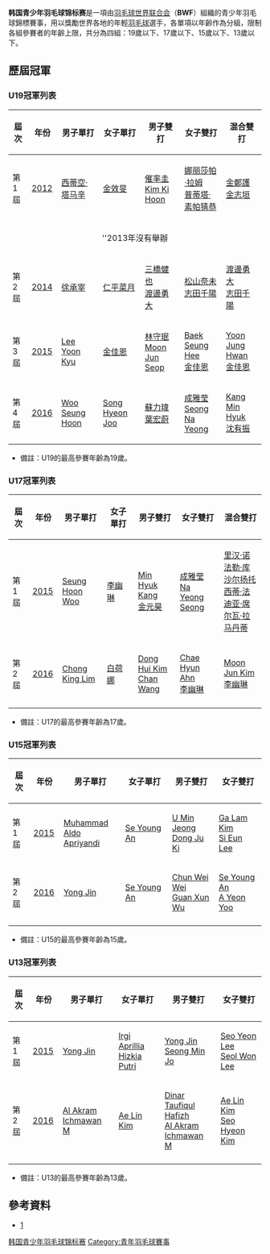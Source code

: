 {{noteTA|G1=Badminton}}
'''韩国青少年羽毛球锦标赛'''是一項由[[羽毛球世界联合会|羽毛球世界联合会]]（'''BWF'''）組織的青少年羽毛球錦標賽事，用以獎勵世界各地的年輕[[羽毛球|羽毛球]]選手，各單項以年齡作為分組，限制各組參賽者的年齡上限，共分為四組：19歲以下、17歲以下、15歲以下、13歲以下。

==歷屆冠軍==
===U19冠軍列表===
{| class=wikitable style="font-size:90%;"
!width="50"|屆次
!width="50"|年份
!width="150"|男子單打
!width="150"|女子單打
!width="150"|男子雙打
!width="150"|女子雙打
!width="150"|混合雙打
|-
|第1屆
|[[2012年韩国青少年羽毛球锦标赛|2012]]
|{{flagicon|THA}} [[西蒂空·塔马辛|西蒂空·塔马辛]]
|{{flagicon|KOR}} [[金效旻|金效旻]]
|{{flagicon|KOR}} [[催率圭|催率圭]] <br /> {{flagicon|KOR}} [[Kim_Ki_Hoon|Kim Ki Hoon]]
|{{flagicon|THA}} [[娜丽莎帕·拉姆|娜丽莎帕·拉姆]] <br /> {{flagicon|THA}} [[普蒂塔·素帕猜恭|普蒂塔·素帕猜恭]]
|{{flagicon|KOR}} [[金鄭護|金鄭護]] <br /> {{flagicon|KOR}} [[金志垣|金志垣]]
|-
|colspan="7"|<center>''2013年沒有舉辦</center>
|-
|第2屆
|[[2014年韩国青少年羽毛球锦标赛|2014]]
|{{flagicon|KOR}} [[徐承宰|徐承宰]]
|{{flagicon|JPN}} [[仁平菜月|仁平菜月]]
|{{flagicon|JPN}} [[三橋健也|三橋健也]] <br /> {{flagicon|JPN}} [[渡邊勇大|渡邊勇大]]
|{{flagicon|JPN}} [[松山奈未|松山奈未]] <br /> {{flagicon|JPN}} [[志田千陽|志田千陽]]
|{{flagicon|JPN}} [[渡邊勇大|渡邊勇大]] <br /> {{flagicon|JPN}} [[志田千陽|志田千陽]]
|-
|第3屆
|[[2015年韩国青少年羽毛球锦标赛|2015]]
|{{flagicon|KOR}} [[Lee_Yoon_Kyu|Lee Yoon Kyu]]
|{{flagicon|KOR}} [[金佳恩_(羽毛球運動員)|金佳恩]]
|{{flagicon|KOR}} [[林守珉|林守珉]] <br /> {{flagicon|KOR}} [[Moon_Jun_Seop|Moon Jun Seop]]
|{{flagicon|KOR}} [[Baek_Seung_Hee|Baek Seung Hee]] <br /> {{flagicon|KOR}} [[金佳恩_(羽毛球運動員)|金佳恩]]
|{{flagicon|KOR}} [[Yoon_Jung_Hwan|Yoon Jung Hwan]] <br /> {{flagicon|KOR}} [[金佳恩_(羽毛球運動員)|金佳恩]]

|-
|第4屆
|[[2016年韩国青少年羽毛球锦标赛|2016]]
|{{flagicon|KOR}} [[Woo_Seung_Hoon|Woo Seung Hoon]]
|{{flagicon|KOR}} [[Song_Hyeon_Joo|Song Hyeon Joo]]
|{{flagicon|TPE}} [[蘇力瑋|蘇力瑋]] <br /> {{flagicon|TPE}} [[葉宏蔚|葉宏蔚]]
|{{flagicon|KOR}} [[成雅莹|成雅莹]] <br /> {{flagicon|KOR}} [[Seong_Na_Yeong|Seong Na Yeong]]
|{{flagicon|KOR}} [[Kang_Min_Hyuk|Kang Min Hyuk]] <br /> {{flagicon|KOR}} [[沈有振|沈有振]]
|}
*備註：U19的最高參賽年齡為19歲。

===U17冠軍列表===
{| class=wikitable style="font-size:90%;"
!width="50"|屆次
!width="50"|年份
!width="150"|男子單打
!width="150"|女子單打
!width="150"|男子雙打
!width="150"|女子雙打
!width="150"|混合雙打
|-
|第1屆
|[[2015年韩国青少年羽毛球锦标赛|2015]]
|{{flagicon|KOR}} [[Seung_Hoon_Woo|Seung Hoon Woo]]
|{{flagicon|KOR}} [[李幽琳|李幽琳]]
|{{flagicon|KOR}} [[Min_Hyuk_Kang|Min Hyuk Kang]] <br /> {{flagicon|KOR}} [[金元昊|金元昊]]
|{{flagicon|KOR}} [[成雅莹|成雅莹]] <br /> {{flagicon|KOR}} [[Na_Yeong_Seong|Na Yeong Seong]]
|{{flagicon|INA}} [[里汉·诺法勒·库沙尔扬托|里汉·诺法勒·库沙尔扬托]] <br /> {{flagicon|INA}} [[西蒂·法迪亚·席尔瓦·拉马丹蒂|西蒂·法迪亚·席尔瓦·拉马丹蒂]]
|-
|第2屆
|[[2016年韩国青少年羽毛球锦标赛|2016]]
|{{flagicon|MAS}} [[Chong_King_Lim|Chong King Lim]]
|{{flagicon|KOR}} [[白荷娜|白荷娜]]
|{{flagicon|KOR}} [[Dong_Hui_Kim|Dong Hui Kim]] <br /> {{flagicon|KOR}} [[Chan_Wang|Chan Wang]]
|{{flagicon|KOR}} [[Chae_Hyun_Ahn|Chae Hyun Ahn]] <br /> {{flagicon|KOR}} [[李幽琳|李幽琳]]
|{{flagicon|KOR}} [[Moon_Jun_Kim|Moon Jun Kim]] <br /> {{flagicon|KOR}} [[李幽琳|李幽琳]]
|-
|}
*備註：U17的最高參賽年齡為17歲。

===U15冠軍列表===
{| class=wikitable style="font-size:90%;"
!width="50"|屆次
!width="50"|年份
!width="150"|男子單打
!width="150"|女子單打
!width="150"|男子雙打
!width="150"|女子雙打
|-
|第1屆
|[[2015年韩国青少年羽毛球锦标赛|2015]]
|{{flagicon|INA}} [[Muhammad_Aldo_Apriyandi|Muhammad Aldo Apriyandi]]
|{{flagicon|KOR}} [[Se_Young_An|Se Young An]]
|{{flagicon|KOR}} [[U_Min_Jeong|U Min Jeong]] <br /> {{flagicon|KOR}} [[Dong_Ju_Ki|Dong Ju Ki]]
|{{flagicon|KOR}} [[Ga_Lam_Kim|Ga Lam Kim]] <br /> {{flagicon|KOR}} [[Si_Eun_Lee|Si Eun Lee]]
|-
|第2屆
|[[2016年韩国青少年羽毛球锦标赛|2016]]
|{{flagicon|KOR}} [[Yong_Jin|Yong Jin]]
|{{flagicon|KOR}} [[Se_Young_An|Se Young An]]
|{{flagicon|TPE}} [[Chun_Wei_Wei|Chun Wei Wei]] <br /> {{flagicon|TPE}} [[Guan_Xun_Wu|Guan Xun Wu]]
|{{flagicon|KOR}} [[Se_Young_An|Se Young An]] <br /> {{flagicon|KOR}} [[A_Yeon_Yoo|A Yeon Yoo]]
|-
|}
*備註：U15的最高參賽年齡為15歲。

===U13冠軍列表===
{| class=wikitable style="font-size:90%;"
!width="50"|屆次
!width="50"|年份
!width="150"|男子單打
!width="150"|女子單打
!width="150"|男子雙打
!width="150"|女子雙打
|-
|第1屆
|[[2015年韩国青少年羽毛球锦标赛|2015]]
|{{flagicon|KOR}} [[Yong_Jin|Yong Jin]]
|{{flagicon|INA}} [[Irgi_Aprillia_Hizkia_Putri|Irgi Aprillia Hizkia Putri]]
|{{flagicon|KOR}} [[Yong_Jin|Yong Jin]] <br /> {{flagicon|KOR}} [[Seong_Min_Jo|Seong Min Jo]]
|{{flagicon|KOR}} [[Seo_Yeon_Lee|Seo Yeon Lee]] <br /> {{flagicon|KOR}} [[Seol_Won_Lee|Seol Won Lee]]
|-
|第2屆
|[[2016年韩国青少年羽毛球锦标赛|2016]]
|{{flagicon|INA}} [[Al_Akram_Ichmawan_M|Al Akram Ichmawan M]]
|{{flagicon|KOR}} [[Ae_Lin_Kim|Ae Lin Kim]]
|{{flagicon|INA}} [[Dinar_Taufiqul_Hafizh|Dinar Taufiqul Hafizh]] <br /> {{flagicon|INA}} [[Al_Akram_Ichmawan_M|Al Akram Ichmawan M]]
|{{flagicon|KOR}} [[Ae_Lin_Kim|Ae Lin Kim]] <br /> {{flagicon|KOR}} [[Seo_Hyeon_Kim|Seo Hyeon Kim]]
|-
|}
*備註：U13的最高參賽年齡為13歲。

==參考資料==
*[http://www.internationalbadminton.org/worldyouthchampionships.asp]{{dead link|date=十一月 2017 |bot=InternetArchiveBot }}{{en}}

[[Category:韩国青少年羽毛球锦标赛|]]
[[Category:青年羽毛球賽事|Category:青年羽毛球賽事]]